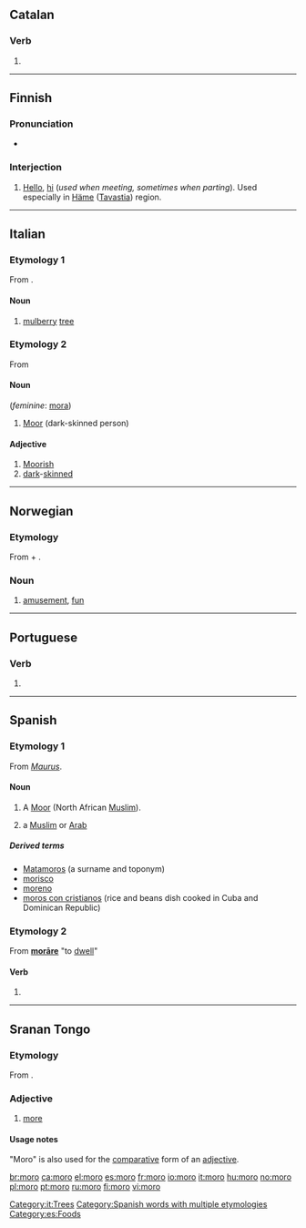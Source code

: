 ==Catalan==

===Verb===
{{infl form|ca|verb}}

# {{ca-verb form of|p=1|n=sg|t=pres|m=ind|morir}}

----

==Finnish==
{{finnish index|m|o}}

===Pronunciation===
* {{hyphenation|mo|ro}}

===Interjection===
{{fi-int}}

# {{colloquial|lang=fi}} [[hello|Hello]], [[hi]] (''used when meeting, sometimes when parting''). Used especially in [[Häme]] ([[Tavastia]]) region.

----

==Italian==

===Etymology 1===
From {{etyl|la|it}} {{term|morus|mōrus|lang=la}}.

====Noun====
{{it-noun|mor|m|o|i}}

# [[mulberry]] [[tree]]

===Etymology 2===
From {{etyl|la|it}} {{term|Maurus|lang=la}}

====Noun====
{{it-noun|mor|m|o|i}} (''feminine'': [[mora]])

# [[Moor]] (dark-skinned person)

====Adjective====
{{it-adj|mor}}

# [[Moorish]]
# [[dark]]-[[skinned]]

[[Category:it:Trees]]

----

==Norwegian==

===Etymology===
From {{term|mot||mind|lang=no}} + {{term|ro||pleasure, delight|lang=no}}.

===Noun===
{{infl|no|noun|g=f}}

# [[amusement]], [[fun]]

----

==Portuguese==

===Verb===
{{pt-verb form}}

# {{pt-verb form of|[[morar]]|ar|indicative|present|singular|first}}

----

==Spanish==

===Etymology 1===
From {{etyl|la|es}} ''[[Maurus]]''.

====Noun====
{{es-noun-mf|f=mora}}

# A [[Moor]] (North African [[Muslim]]).
# {{colloquial|lang=es}} a [[Muslim]] or [[Arab]]

=====Derived terms=====
* [[Matamoros]] (a surname and toponym)
* [[morisco]]
* [[moreno]]
* [[moros con cristianos]] (rice and beans dish cooked in Cuba and Dominican Republic)

===Etymology 2===
From {{etyl|la|es}} '''[[morare#Latin|morāre]]''' "to [[dwell]]"

====Verb====
{{es-verb-form|morar}}

# {{es-verb form of|ending=ar|mood=indicative|tense=present|pers=1|number=singular|[[morar]]}}

[[Category:Spanish words with multiple etymologies]]
[[Category:es:Foods]]

----

==Sranan Tongo==

===Etymology===
From {{etyl|en|srn}} {{term|more|lang=en}}.

===Adjective===
{{infl|srn|adjective}}

# [[more]]

====Usage notes====
"Moro" is also used for the [[comparative]] form of an [[adjective]].

[[br:moro]]
[[ca:moro]]
[[el:moro]]
[[es:moro]]
[[fr:moro]]
[[io:moro]]
[[it:moro]]
[[hu:moro]]
[[no:moro]]
[[pl:moro]]
[[pt:moro]]
[[ru:moro]]
[[fi:moro]]
[[vi:moro]]